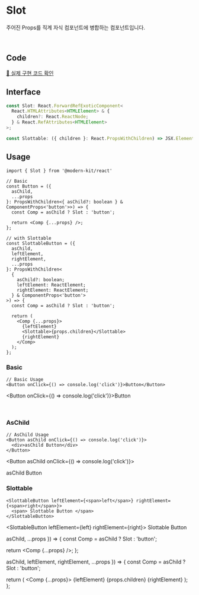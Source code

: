
# Slot

주어진 Props를 직계 자식 컴포넌트에 병합하는 컴포넌트입니다.

<br />

## Code
[🔗 실제 구현 코드 확인](https://github.com/modern-agile-team/modern-kit/blob/main/packages/react/src/components/Slot/index.tsx)

## Interface
```ts title="typescript"
const Slot: React.ForwardRefExoticComponent<
  React.HTMLAttributes<HTMLElement> & {
    children?: React.ReactNode;
  } & React.RefAttributes<HTMLElement>
>;
```
```ts title="typescript"
const Slottable: ({ children }: React.PropsWithChildren) => JSX.Element;
```

## Usage
```tsx title="typescript"
import { Slot } from '@modern-kit/react'

// Basic
const Button = ({
  asChild,
  ...props
}: PropsWithChildren<{ asChild?: boolean } & ComponentProps<'button'>>) => {
  const Comp = asChild ? Slot : 'button';

  return <Comp {...props} />;
};
```
```tsx title='typescript'
// with Slottable
const SlottableButton = ({
  asChild,
  leftElement,
  rightElement,
  ...props
}: PropsWithChildren<
  {
    asChild?: boolean;
    leftElement: ReactElement;
    rightElement: ReactElement;
  } & ComponentProps<'button'>
>) => {
  const Comp = asChild ? Slot : 'button';

  return (
    <Comp {...props}>
      {leftElement}
      <Slottable>{props.children}</Slottable>
      {rightElement}
    </Comp>
  );
};
```

### Basic
```tsx title="typescript"
// Basic Usage
<Button onClick={() => console.log('click')}>Button</Button>
```

<Button onClick={() => console.log('click')}>Button</Button>

<br />

### AsChild
```tsx title="typescript"
// AsChild Usage
<Button asChild onClick={() => console.log('click')}>
  <div>asChild Button</div>
</Button>
```

<Button asChild onClick={() => console.log('click')}>
  <div>asChild Button</div>
</Button>


### Slottable
```tsx title="typescript"
<SlottableButton leftElement={<span>left</span>} rightElement={<span>right</span>}>
  <span> Slottable Button </span>
</SlottableButton>
```

<SlottableButton leftElement={<span>left</span>} rightElement={<span>right</span>}>
  <span> Slottable Button </span>
</SlottableButton>

  asChild,
  ...props
}) => {
  const Comp = asChild ? Slot : 'button';

  return <Comp {...props} />;
};

  asChild,
  leftElement,
  rightElement,
  ...props
}) => {
  const Comp = asChild ? Slot : 'button';

  return (
    <Comp {...props}>
      {leftElement}
      <Slottable>{props.children}</Slottable>
      {rightElement}
    </Comp>
  );
};